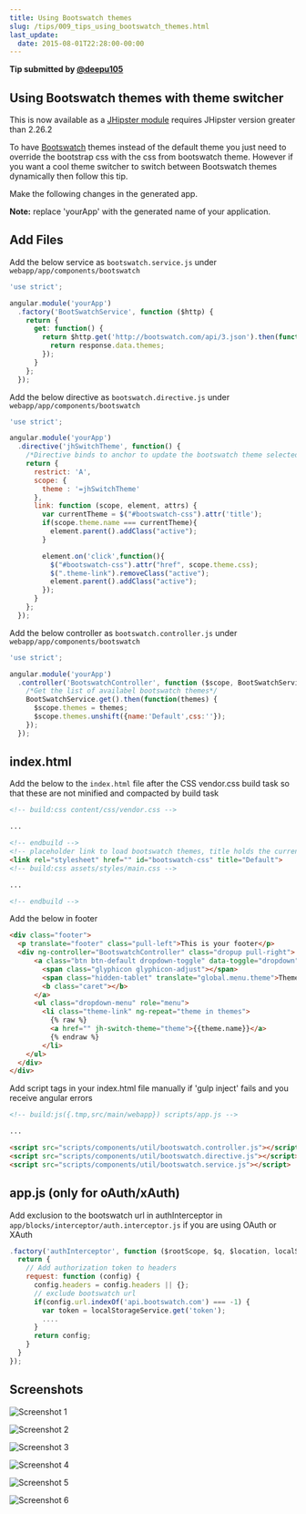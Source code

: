 ```yaml
---
title: Using Bootswatch themes
slug: /tips/009_tips_using_bootswatch_themes.html
last_update:
  date: 2015-08-01T22:28:00-00:00
---
```


__Tip submitted by [@deepu105](https://github.com/deepu105)__


## Using Bootswatch themes with theme switcher

This is now available as a [JHipster module](https://github.com/deepu105/generator-jhipster-bootswatch) requires JHipster version greater than 2.26.2

To have [Bootswatch](https://bootswatch.com/) themes instead of the default theme you just need to override the bootstrap css with the css from bootswatch theme. However if you want a cool theme switcher to switch between Bootswatch themes dynamically then follow this tip.

Make the following changes in the generated app.

**Note:** replace 'yourApp' with the generated name of your application.


## Add Files

Add the below service as `bootswatch.service.js` under `webapp/app/components/bootswatch`

```js
'use strict';

angular.module('yourApp')
  .factory('BootSwatchService', function ($http) {
    return {
      get: function() {
        return $http.get('http://bootswatch.com/api/3.json').then(function (response) {
          return response.data.themes;
        });
      }
    };
  });
```

Add the below directive as `bootswatch.directive.js` under `webapp/app/components/bootswatch`

```js
'use strict';

angular.module('yourApp')
  .directive('jhSwitchTheme', function() {
    /*Directive binds to anchor to update the bootswatch theme selected*/
    return {
      restrict: 'A',
      scope: {
        theme : '=jhSwitchTheme'
      },
      link: function (scope, element, attrs) {
        var currentTheme = $("#bootswatch-css").attr('title');
        if(scope.theme.name === currentTheme){
          element.parent().addClass("active");
        }

        element.on('click',function(){
          $("#bootswatch-css").attr("href", scope.theme.css);
          $(".theme-link").removeClass("active");
          element.parent().addClass("active");
        });
      }
    };
  });
```

Add the below controller as `bootswatch.controller.js` under `webapp/app/components/bootswatch`

```js
'use strict';

angular.module('yourApp')
  .controller('BootswatchController', function ($scope, BootSwatchService) {
    /*Get the list of availabel bootswatch themes*/
    BootSwatchService.get().then(function(themes) {
      $scope.themes = themes;
      $scope.themes.unshift({name:'Default',css:''});
    });
  });
```


## index.html

Add the below to the `index.html` file after the CSS vendor.css build task so that these are not minified and compacted by build task

```html
<!-- build:css content/css/vendor.css -->

...

<!-- endbuild -->
<!-- placeholder link to load bootswatch themes, title holds the current applied theme name-->
<link rel="stylesheet" href="" id="bootswatch-css" title="Default">
<!-- build:css assets/styles/main.css -->

...

<!-- endbuild -->
```

Add the below in footer

```html
<div class="footer">
  <p translate="footer" class="pull-left">This is your footer</p>
  <div ng-controller="BootswatchController" class="dropup pull-right">
      <a class="btn btn-default dropdown-toggle" data-toggle="dropdown">
        <span class="glyphicon glyphicon-adjust"></span>
        <span class="hidden-tablet" translate="global.menu.theme">Theme</span>
        <b class="caret"></b>
      </a>
      <ul class="dropdown-menu" role="menu">
        <li class="theme-link" ng-repeat="theme in themes">
          {% raw %}
          <a href="" jh-switch-theme="theme">{{theme.name}}</a>
          {% endraw %}
        </li>
    </ul>
  </div>
</div>
```

Add script tags in your index.html file manually if 'gulp inject' fails and you receive angular errors

```html
<!-- build:js({.tmp,src/main/webapp}) scripts/app.js -->

...

<script src="scripts/components/util/bootswatch.controller.js"></script>
<script src="scripts/components/util/bootswatch.directive.js"></script>
<script src="scripts/components/util/bootswatch.service.js"></script>
```


## app.js (only for oAuth/xAuth)

Add exclusion to the bootswatch url in authInterceptor in `app/blocks/interceptor/auth.interceptor.js` if you are using OAuth or XAuth

```js
.factory('authInterceptor', function ($rootScope, $q, $location, localStorageService) {
  return {
    // Add authorization token to headers
    request: function (config) {
      config.headers = config.headers || {};
      // exclude bootswatch url
      if(config.url.indexOf('api.bootswatch.com') === -1) {
        var token = localStorageService.get('token');
        ....
      }
      return config;
    }
  }
});
```


## Screenshots

![Screenshot 1](/images/009_tips_using_bootswatch_themes_01.webp)

![Screenshot 2](/images/009_tips_using_bootswatch_themes_02.webp)

![Screenshot 3](/images/009_tips_using_bootswatch_themes_03.webp)

![Screenshot 4](/images/009_tips_using_bootswatch_themes_04.webp)

![Screenshot 5](/images/009_tips_using_bootswatch_themes_05.webp)

![Screenshot 6](/images/009_tips_using_bootswatch_themes_06.webp)
